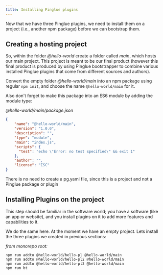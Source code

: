 ```yaml
---
title: Installing Pinglue plugins
---
```


Now that we have three Pinglue plugins, we need to install them on a project (i.e., another npm package) before we can bootstrap them.

Creating a hosting project
-----------------------------

So, within the folder *@hello-world* create a folder called *main*, which hosts our main project. This project is meant to be our final product (however this final product is produced by using Pinglue bootstrapper to combine various installed Pinglue plugins that come from different sources and authors). 

Convert the empty folder *@hello-world/main* into an npm package using regular `npm init`, and choose the name `@hello-world/main` for it.

Also don't forget to make this package into an ES6 module by adding the module type:

*@hello-world/main/package.json*
```json
{
    "name": "@hello-world/main",
    "version": "1.0.0",
    "description": "",
    "type": "module",
    "main": "index.js",
    "scripts": {
      "test": "echo \"Error: no test specified\" && exit 1"
    },
    "author": "",
    "license": "ISC"
}
```

<Note>There is no need to create a pg.yaml file, since this is a project and not a Pinglue package or plugin</Note>

Installing Plugins on the project
-------------------------------------
This step should be familiar in the software world; you have a software (like an app or website), and you install plugins on it to add more features and capabilities to it. 

We do the same here. At the moment we have an empty project. Lets install the three plugins we created in previous sections:

*from monorepo root:*
```shell
npm run addto @hello-world/hello-pl @hello-world/main
npm run addto @hello-world/hello-pl2 @hello-world/main
npm run addto @hello-world/hello-pl3 @hello-world/main
npm run bt
```

